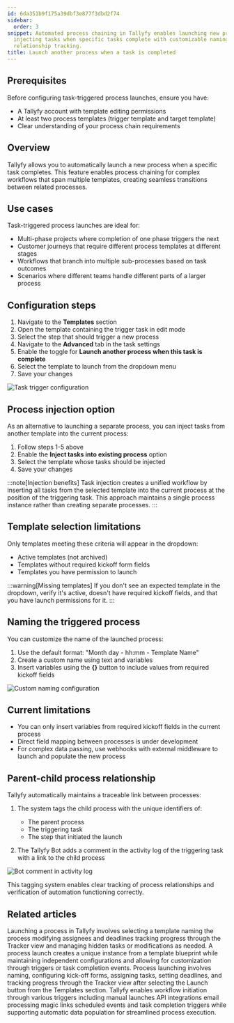 ```yaml
---
id: 6da351b9f175a39dbf3e877f3dbd2f74
sidebar:
  order: 3
snippet: Automated process chaining in Tallyfy enables launching new processes or
  injecting tasks when specific tasks complete with customizable naming and parent-child
  relationship tracking.
title: Launch another process when a task is completed
---
```


## Prerequisites

Before configuring task-triggered process launches, ensure you have:
- A Tallyfy account with template editing permissions
- At least two process templates (trigger template and target template)
- Clear understanding of your process chain requirements

## Overview

Tallyfy allows you to automatically launch a new process when a specific task completes. This feature enables process chaining for complex workflows that span multiple templates, creating seamless transitions between related processes.

## Use cases

Task-triggered process launches are ideal for:
- Multi-phase projects where completion of one phase triggers the next
- Customer journeys that require different process templates at different stages
- Workflows that branch into multiple sub-processes based on task outcomes
- Scenarios where different teams handle different parts of a larger process

## Configuration steps

1. Navigate to the **Templates** section
2. Open the template containing the trigger task in edit mode
3. Select the step that should trigger a new process
4. Navigate to the **Advanced** tab in the task settings
5. Enable the toggle for **Launch another process when this task is complete**
6. Select the template to launch from the dropdown menu
7. Save your changes

![Task trigger configuration](https://screenshots.tallyfy.com/tallyfy%2Fpro%2Fdesktop-light-launch-process-when-task-completed.png)

## Process injection option

As an alternative to launching a separate process, you can inject tasks from another template into the current process:

1. Follow steps 1-5 above
2. Enable the **Inject tasks into existing process** option
3. Select the template whose tasks should be injected
4. Save your changes

:::note[Injection benefits]
Task injection creates a unified workflow by inserting all tasks from the selected template into the current process at the position of the triggering task. This approach maintains a single process instance rather than creating separate processes.
:::

## Template selection limitations

Only templates meeting these criteria will appear in the dropdown:
* Active templates (not archived)
* Templates without required kickoff form fields
* Templates you have permission to launch

:::warning[Missing templates]
If you don't see an expected template in the dropdown, verify it's active, doesn't have required kickoff fields, and that you have launch permissions for it.
:::

## Naming the triggered process

You can customize the name of the launched process:

1. Use the default format: "Month day - hh:mm - Template Name"
2. Create a custom name using text and variables
3. Insert variables using the **{}** button to include values from required kickoff fields

![Custom naming configuration](https://screenshots.tallyfy.com/tallyfy%2Fpro%2Fdesktop-light-custom-naming-process.png)

## Current limitations

* You can only insert variables from required kickoff fields in the current process
* Direct field mapping between processes is under development
* For complex data passing, use webhooks with external middleware to launch and populate the new process

## Parent-child process relationship

Tallyfy automatically maintains a traceable link between processes:

1. The system tags the child process with the unique identifiers of:
   * The parent process
   * The triggering task
   * The step that initiated the launch

2. The Tallyfy Bot adds a comment in the activity log of the triggering task with a link to the child process

![Bot comment in activity log](https://screenshots.tallyfy.com/tallyfy/pro/desktop-light-show-bot-comment.png)

This tagging system enables clear tracking of process relationships and verification of automation functioning correctly.


## Related articles
<CardGrid>
<LinkTitleCard header="<b>Launching > Launch manually</b>" href="/products/pro/launching/how-can-i-launch-a-process-in-tallyfy/" > Launching a process in Tallyfy involves selecting a template naming the process modifying assignees and deadlines tracking progress through the Tracker view and managing hidden tasks or modifications as needed. </LinkTitleCard>
<LinkTitleCard header="<b>Pro > Launching</b>" href="/products/pro/launching/" > A process launch creates a unique instance from a template blueprint while maintaining independent configurations and allowing for customization through triggers or task completion events. </LinkTitleCard>
<LinkTitleCard header="<b>Tutorials > Launch a process</b>" href="/products/pro/tutorials/your-first-process/" > Process launching involves naming, configuring kick-off forms, assigning tasks, setting deadlines, and tracking progress through the Tracker view after selecting the Launch button from the Templates section. </LinkTitleCard>
<LinkTitleCard header="<b>Launching > Triggers</b>" href="/products/pro/launching/triggers/" > Tallyfy enables workflow initiation through various triggers including manual launches API integrations email processing magic links scheduled events and task completion triggers while supporting automatic data population for streamlined process execution. </LinkTitleCard>
</CardGrid>